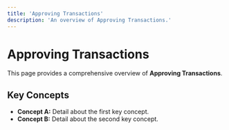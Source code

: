 ```yaml
---
title: 'Approving Transactions'
description: 'An overview of Approving Transactions.'
---
```


# Approving Transactions

This page provides a comprehensive overview of **Approving Transactions**.

## Key Concepts

* **Concept A:** Detail about the first key concept.
* **Concept B:** Detail about the second key concept.
